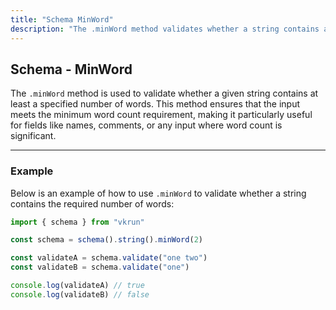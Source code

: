 ```yaml
---
title: "Schema MinWord"
description: "The .minWord method validates whether a string contains at least a specified number of words. It is ideal for scenarios where a minimum word count is essential, such as validating names, comments, or descriptive fields in forms or applications."
---
```


## Schema - MinWord

The `.minWord` method is used to validate whether a given string contains at least a specified number of words. This method ensures that the input meets the minimum word count requirement, making it particularly useful for fields like names, comments, or any input where word count is significant.

---

### Example

Below is an example of how to use `.minWord` to validate whether a string contains the required number of words:

```ts
import { schema } from "vkrun"

const schema = schema().string().minWord(2)

const validateA = schema.validate("one two")
const validateB = schema.validate("one")

console.log(validateA) // true
console.log(validateB) // false
```